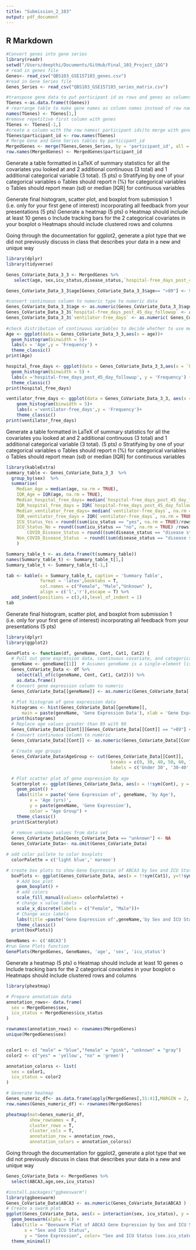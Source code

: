```yaml
---
title: "Submission_2_103"
output: pdf_document
---
```


## R Markdown

```r
#Convert genes into gene series
library(readr)
setwd("/Users/deepthi/Documents/GitHub/Final_103_Project_LDG")
# read in genes file
Genes<- read_csv("QBS103_GSE157103_genes.csv")
#read in Gene Series file
Genes_Series <- read_csv("QBS103_GSE157103_series_matrix.csv")

#transpose gene data to put participant id as rows and genes as columns 
TGenes <-as.data.frame(t(Genes))
# rearrange table to make gene names as column names instead of row names
names(TGenes) <- TGenes[1,]
#remove repetitive first column with genes
TGenes <- TGenes[-1,]
#create a column with the row names( participant ids)to merge with gene series file
TGenes$participant_id <- row.names(TGenes)
# Merge Gene and Gene Series tables by participant_id 
MergedGenes <- merge(TGenes,Genes_Series, by = 'participant_id', all = TRUE) 
row.names(MergedGenes) <- MergedGenes$participant_id
```
Generate a table formatted in LaTeX of summary statistics for all the covariates you
looked at and 2 additional continuous (3 total) and 1 additional categorical variable (3
total). (5 pts)
o Stratifying by one of your categorical variables
o Tables should report n (%) for categorical variables
o Tables should report mean (sd) or median [IQR] for continuous variables

Generate final histogram, scatter plot, and boxplot from submission 1 (i.e. only for your
first gene of interest) incorporating all feedback from your presentations (5 pts)
Generate a heatmap (5 pts)
o Heatmap should include at least 10 genes
o Include tracking bars for the 2 categorical covariates in your boxplot
o Heatmaps should include clustered rows and columns

Going through the documentation for
ggplot2, generate a plot type that we did not
previously discuss in class that describes your data in a new and unique way

```r

library(dplyr)
library(tidyverse)

Genes_CoVariate_Data_3_3 <- MergedGenes %>%
   select(age, sex,icu_status,disease_status,`hospital-free_days_post_45_day_followup`,`ventilator-free_days`) 

Genes_CoVariate_Data_3_3$age[Genes_CoVariate_Data_3_3$age== ">89"] <- 90

#convert continuous column to numeric type to numeric data
Genes_CoVariate_Data_3_3$age <- as.numeric(Genes_CoVariate_Data_3_3$age)
Genes_CoVariate_Data_3_3$`hospital-free_days_post_45_day_followup` <- as.numeric( Genes_CoVariate_Data_3_3$`hospital-free_days_post_45_day_followup`)
Genes_CoVariate_Data_3_3$`ventilator-free_days` <- as.numeric( Genes_CoVariate_Data_3_3$`ventilator-free_days`)
 
#check distribution of continuous variables to decide whether to use mean/sd or median/IQR
Age <- ggplot(data = Genes_CoVariate_Data_3_3,aes(x = age))+
  geom_histogram(binwidth = 5)+  
  labs(x = 'Age',y = 'Frequency') +
  theme_classic()
print(Age)

hospital_free_days <- ggplot(data = Genes_CoVariate_Data_3_3,aes(x = `hospital-free_days_post_45_day_followup`))+
  geom_histogram(binwidth = 5) + 
  labs(x ='hospital-free_days_post_45_day_followup', y = 'Frequency') +
  theme_classic()
print(hospital_free_days)

ventilator_free_days <- ggplot(data = Genes_CoVariate_Data_3_3, aes(x = `ventilator-free_days`))+
    geom_histogram(binwidth = 5)+ 
    labs(x ='ventilator-free_days',y = 'Frequency')+
    theme_classic()
print(ventilator_free_days)

```

Generate a table formatted in LaTeX of summary statistics for all the covariates you
looked at and 2 additional continuous (3 total) and 1 additional categorical variable (3
total). (5 pts)
o Stratifying by one of your categorical variables
o Tables should report n (%) for categorical variables
o Tables should report mean (sd) or median [IQR] for continuous variables

```r
library(kableExtra)
summary_table <- Genes_CoVariate_Data_3_3  %>%
  group_by(sex)  %>%
  summarise(
    Median_Age = median(age, na.rm = TRUE),
    IQR_Age = IQR(age, na.rm = TRUE),
    Median_hospital_free_days= median(`hospital-free_days_post_45_day_followup`,na.rm=TRUE),
    IQR_hospital_free_days = IQR(`hospital-free_days_post_45_day_followup`, na.rm = TRUE),
    Median_ventilator_free_days= median(`ventilator-free_days`, na.rm = TRUE),
    IQR_ventilator_free_days = IQR(`ventilator-free_days`, na.rm = TRUE),
    ICU_Status_Yes = round((sum(icu_status == "yes", na.rm = TRUE)/rows)*100,2), 
    ICU_Status_No = round((sum(icu_status == "no", na.rm = TRUE) /rows)*100,2),
        COVID_Disease_Status = round((sum(disease_status == "disease state: COVID-19", na.rm = TRUE)/rows)*100,2),
    Non_COVID_Disease_Status  = round((sum(disease_status == "disease state: non-COVID-19", na.rm = TRUE) /rows)*100,2)
    )

Summary_table_t <- as.data.frame(t(summary_table))
names(Summary_table_t) <- Summary_table_t[1,]
Summary_table_t <- Summary_table_t[-1,]

tab <- kable(x = Summary_table_t, caption = 'Summary Table',
             format = 'latex',booktabs = T,
             col.names = c("Female", "Male","Unknown" ),
             align = c('l','r'),escape = T) %>%
  add_indent(positions = c(3,4),level_of_indent = 1)
tab
```

Generate final histogram, scatter plot, and boxplot from submission 1 (i.e. only for your
first gene of interest) incorporating all feedback from your presentations (5 pts)

```r
library(dplyr)
library(ggplot2)

GenePlots <- function(df, geneName, Cont, Cat1, Cat2) {
  # Pull out gene expression data, continuous covariate, and categorical data
  geneName <- geneName[[1]]  # Assumes geneName is a single-element list
  Genes_CoVariate_Data <- df %>%
    select(all_of(c(geneName, Cont, Cat1, Cat2))) %>%
    as.data.frame()
  # Convert gene expression column to numeric
  Genes_CoVariate_Data[[geneName]] <- as.numeric(Genes_CoVariate_Data[[geneName]])
  
  # Plot histogram of gene expression data
  histograms <- hist(Genes_CoVariate_Data[[geneName]], 
      main = paste(geneName, 'Gene Expression Data'), xlab = 'Gene Expression', col = "light blue")
  print(histograms)
  # Replace age values greater than 89 with 90
  Genes_CoVariate_Data[[Cont]][Genes_CoVariate_Data[[Cont]] == ">89"] <- 90
  # Convert continuous column to numeric
  Genes_CoVariate_Data[[Cont]] <- as.numeric(Genes_CoVariate_Data[[Cont]])
  
  # Create age groups
  Genes_CoVariate_Data$AgeGroup <- cut(Genes_CoVariate_Data[[Cont]],
                                        breaks = c(0, 30, 40, 50, 60, 70, 80, 90),
                                        labels = c('Under 30', '30-40', '40-50', '50-60', '60-70', '70-80', '>80'))
  
  # Plot scatter plot of gene expression by age
  Scatterplot <- ggplot(Genes_CoVariate_Data, aes(x = !!sym(Cont), y = !!sym(geneName), color = AgeGroup)) +
    geom_point() +
    labs(title = paste('Gene Expression of', geneName, 'by Age'),
         x = 'Age (yrs)',
         y = paste(geneName, 'Gene Expression'),
         color = "Age Group") +
    theme_classic()
  print(Scatterplot)
  
  # remove unknown values from data set
  Genes_CoVariate_Data[Genes_CoVariate_Data == "unknown"] <- NA
  Genes_CoVariate_Data<- na.omit(Genes_CoVariate_Data)

# add color pallete to color boxplots
  colorPalette = c('light blue',' maroon')

# create box plots to show Gene Expression of ABCA3 by Sex and ICU Status
  boxPlots <- ggplot(Genes_CoVariate_Data, aes(x = !!sym(Cat1), y=!!sym(geneName), fill= !!sym(Cat2)) )+ 
    # Add box plot
    geom_boxplot() +
    # add colors
    scale_fill_manual(values= colorPalette) +
    # change x value labels
    scale_x_discrete(labels = c("Female", "Male"))+
    # Change axis labels
    labs(title =paste('Gene Expression of',geneName,'by Sex and ICU Status'), x = 'Sex',y = 'Gene Expression',fill = 'ICU Status') +
    theme_classic()
  print(boxPlots)}

GeneNames <- c('ABCA3')
#run Gene Plots function
GenePlots(MergedGenes, GeneNames, 'age', 'sex', 'icu_status')

```

Generate a heatmap (5 pts) 
o Heatmap should include at least 10 genes
o Include tracking bars for the 2 categorical covariates in your boxplot
o Heatmaps should include clustered rows and columns


``` r
library(pheatmap)

# Prepare annotation data
annotation_rows<- data.frame(
  sex = MergedGenes$sex,
  icu_status = MergedGenes$icu_status
)

rownames(annotation_rows) <- rownames(MergedGenes)
unique(MergedGenes$sex)


color1 <- c( "male" = "blue","female" = "pink", "unknown" = "gray")
color2 <- c("yes" = 'yellow', "no" = 'green')

annotation_colorss <- list(
  sex = color1,
  icu_status = color2
)

# Generate heatmap
Genes_numeric_df<- as.data.frame(apply(MergedGenes[,31:41],MARGIN = 2, function(x) {as.numeric(x)}))
row.names(Genes_numeric_df) <- rownames(MergedGenes)

pheatmap(mat=Genes_numeric_df,
         show_rownames = F,
         cluster_rows = T,
         cluster_cols = T,
         annotation_row = annotation_rows,
         annotation_colors = annotation_colorss)

```
Going through the documentation for
ggplot2, generate a plot type that we did not
previously discuss in class that describes your data in a new and unique way

```r

Genes_CoVariate_Data <- MergedGenes %>%
  select(ABCA3,age,sex,icu_status) 

#install.packages("ggbeeswarm")
library(ggbeeswarm)
Genes_CoVariate_Data$ABCA3 <- as.numeric(Genes_CoVariate_Data$ABCA3 )
# Create a swarm plot
ggplot(Genes_CoVariate_Data, aes(x = interaction(sex, icu_status), y = ABCA3, color = interaction(sex, icu_status))) +
  geom_beeswarm(alpha = 1) +
  labs(title = "Beeswarm Plot of ABCA3 Gene Expression by Sex and ICU Status", 
       x = "Sex and ICU Status", 
       y = "Gene Expression", color= "Sex and ICU Status (sex.icu_status)") +
  theme_minimal()
```



